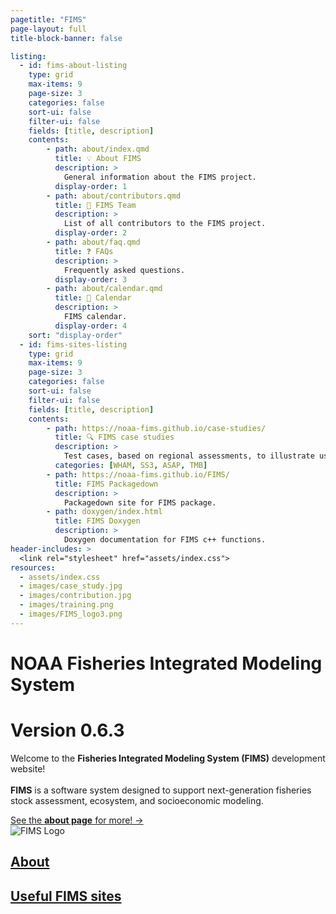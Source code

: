 ```yaml
---
pagetitle: "FIMS"
page-layout: full
title-block-banner: false

listing:
  - id: fims-about-listing
    type: grid
    max-items: 9
    page-size: 3
    categories: false
    sort-ui: false
    filter-ui: false
    fields: [title, description]
    contents:
        - path: about/index.qmd
          title: 💡 About FIMS
          description: >
            General information about the FIMS project.
          display-order: 1
        - path: about/contributors.qmd
          title: 👥 FIMS Team
          description: >
            List of all contributors to the FIMS project.
          display-order: 2
        - path: about/faq.qmd
          title: ❓ FAQs
          description: >
            Frequently asked questions.
          display-order: 3
        - path: about/calendar.qmd
          title: 📅 Calendar
          description: >
            FIMS calendar.
          display-order: 4
    sort: "display-order"
  - id: fims-sites-listing
    type: grid
    max-items: 9
    page-size: 3
    categories: false
    sort-ui: false
    filter-ui: false
    fields: [title, description]
    contents:
        - path: https://noaa-fims.github.io/case-studies/
          title: 🔍 FIMS case studies
          description: >
            Test cases, based on regional assessments, to illustrate use of FIMS.
          categories: [WHAM, SS3, ASAP, TMB]
        - path: https://noaa-fims.github.io/FIMS/
          title: FIMS Packagedown
          description: >
            Packagedown site for FIMS package.
        - path: doxygen/index.html
          title: FIMS Doxygen
          description: >
            Doxygen documentation for FIMS c++ functions.
header-includes: >
  <link rel="stylesheet" href="assets/index.css">
resources:
  - assets/index.css
  - images/case_study.jpg
  - images/contribution.jpg
  - images/training.png
  - images/FIMS_logo3.png
---
```


```{=html}
<div class="site-hero mb-5">
  <div class="site-intro">
    <h1 class="site-title text-primary mt-0 fw-lighter text-center text-sm-start">
      NOAA Fisheries Integrated Modeling System
    </h1>
    
    <h1 class="site-subtitle text-secondary mt-0 fw-lighter text-center text-sm-start">
      Version 0.6.3
    </h1>

    <div class="social-icon-links my-3" aria-hidden="true">
      <a
        class="link-primary"
        href="https://github.com/NOAA-FIMS"
        title="github"
        target="_blank"
        rel="noopener"
      >
        <i class="fab fa-github fa-lg fa-fw"></i>
      </a>

      <a
        class="link-primary"
        href="https://noaa-fims.r-universe.dev"
        title="r-project"
        target="_blank"
        rel="noopener"
      >
        <i class="fab fa-r-project fa-lg fa-fw"></i>
      </a>

      <a
        class="link-primary"
        href="https://noaa-fims.github.io/collaborative_workflow/"
        title="developer-handbook"
        target="_blank"
        rel="noopener"
      >
        <i class="fa fa-book fa-lg fa-fw"></i>
      </a>

      <a
        class="link-primary"
        href="https://nmfs-ost.github.io/noaa-fit/"
        title="FIT"
        target="_blank"
        rel="noopener"
      >
        <i class="fa fa-briefcase fa-lg fa-fw"></i>
      </a>
    </div>

    <p class="site-intro fs-5">
      Welcome to the <strong>Fisheries Integrated Modeling System (FIMS)</strong> 
      development website! <br>
      <br>
      <strong>FIMS</strong> is a software system designed to support next-generation 
      fisheries stock assessment, ecosystem, and socioeconomic modeling.
    </p>
    <a class="mt4 action text" href="/about">See the <strong>about page</strong> for more! →</a>
  </div>

  <div class="site-logo">
    <img src="images/FIMS_logo3.png" alt="FIMS Logo">
  </div>
</div>
```

## [About](about/index.qmd)

::: {#fims-about-listing}
:::

## [Useful FIMS sites](sites/sites_index.qmd)

::: {#fims-sites-listing}
:::